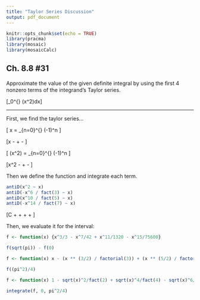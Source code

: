 ```yaml
---
title: "Taylor Series Discussion"
output: pdf_document
---
```


```r
knitr::opts_chunk$set(echo = TRUE)
library(pracma)
library(mosaic)
library(mosaicCalc)
```

## Ch. 8.8 #31

Approximate the value of the given definite integral by using the ﬁrst 4 nonzero terms of the integrand’s Taylor series.

\[\int_0^{\sqrt{\pi}} \text{sin} (x^2)dx\]

 ---
 
 First, we find the taylor series...

\[\text{sin} x = \sum_{n=0}^{\infty} (-1)^n \frac{x^{2n+1}}{(2n+1)!}\]

\[x - \frac{x^3}{3!} + \frac{x^5}{5!} - \frac{x^7}{7!}\]
 
\[\text{sin} (x^2) = \sum_{n=0}^{\infty} (-1)^n \frac{x^{4n+2}}{(2n+1)!}\]

\[x^2 - \frac{x^6}{3!} + \frac{x^{10}}{5!} - \frac{x^{14}}{7!}\]

Then we define the function and integrate each term.

```r
antiD(x^2 ~ x)
antiD(-x^6 / fact(3) ~ x)
antiD(x^10 / fact(5) ~ x)
antiD(-x^14 / fact(7) ~ x)
```

\[C + \frac{x^3}{3} + \frac{x^7}{42} + \frac{x^{11}}{1320} + \frac{x^{15}}{75600}\]

Then, we evaluate it for the interval:

```r
f <- function(x) {x^3/3 - x^7/42 + x^11/1320 - x^15/75600}

f(sqrt(pi)) - f(0)
```


```r
f <- function(x) x - (x ** (3/2) / factorial(3)) + (x ** (5/2) / factorial(5)) - (x ** (7/2) / factorial(7))

f((pi^2)/4)

f <- function(x) 1 - sqrt(x)^2/fact(2) + sqrt(x)^4/fact(4) - sqrt(x)^6/fact(6)

integrate(f, 0, pi^2/4)
```

